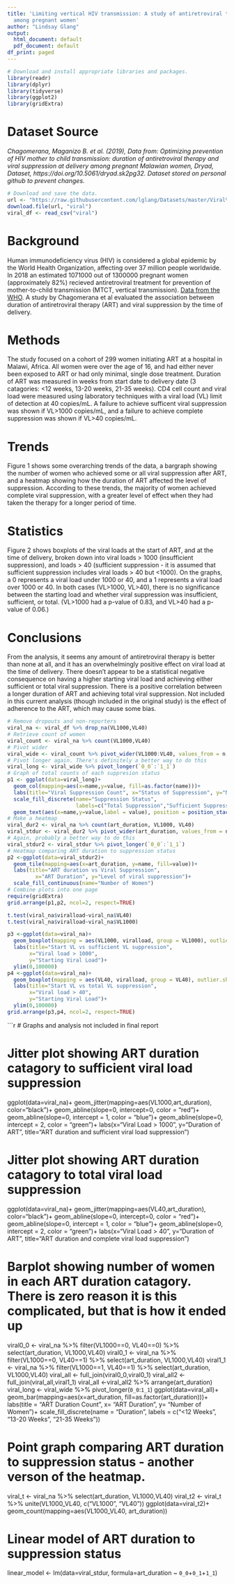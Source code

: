 ```yaml
---
title: 'Limiting vertical HIV transmission: A study of antiretroviral therapy duration
  among pregnant women'
author: "Lindsay Glang"
output:
  html_document: default
  pdf_document: default
df_print: paged
---
```

```r
# Download and install appropriate libraries and packages.
library(readr)
library(dplyr)
library(tidyverse)
library(ggplot2)
library(gridExtra)
```
# Dataset Source

*Chagomerana, Maganizo B. et al. (2019), Data from: Optimizing prevention of HIV mother to child transmission: duration of antiretroviral therapy and viral suppression at delivery among pregnant Malawian women, Dryad, Dataset, https://doi.org/10.5061/dryad.sk2pg32. Dataset stored on personal github to prevent changes.*

```r
# Download and save the data.
url <- "https://raw.githubusercontent.com/lglang/Datasets/master/Viral%20suppression.csv"
download.file(url, "viral")
viral_df <- read_csv("viral")
```
# Background
Human immunodeficiency virus (HIV) is considered a global epidemic by the World Health Organization, affecting over 37 million people worldwide. In 2018 an estimated 1071000 out of 1300000 pregnant women (approximately 82%) recieved antiretroviral treatment for prevention of mother-to-child transmission (MTCT, vertical transmission). [Data from the WHO](https://www.who.int/data/gho/data/indicators/indicator-details/GHO/estimated-percentage-of-pregnant-women-living-with-hiv-who-received-antiretrovirals-for-preventing-mother-to-child-transmission). A study by Chagomerana et al evaluated the association between duration of antiretroviral therapy (ART) and viral suppression by the time of delivery.

# Methods
The study focused on a cohort of 299 women initiating ART at a hospital in Malawi, Africa. All women were over the age of 16, and had either never been exposed to ART or had only minimal, single dose treatment. Duration of ART was measured in weeks from start date to delivery date (3 catagories: <12 weeks, 13-20 weeks, 21-35 weeks). CD4 cell count and viral load were measured using laboratory techniques with a viral load (VL) limit of detection at 40 copies/mL. A failure to achieve sufficent viral suppression was shown if VL>1000 copies/mL, and a failure to achieve complete suppression was shown if VL>40 copies/mL. 

# Trends
Figure 1  shows some overarching trends of the data, a bargraph showing the number of women who achieved some or all viral suppression after ART, and a heatmap showing how the duration of ART affected the level of suppression. According to these trends, the majority of women achieved complete viral suppression, with a greater level of effect when they had taken the therapy for a longer period of time. 

# Statistics
Figure 2 shows boxplots of the viral loads at the start of ART, and at the time of delivery, broken down into viral loads > 1000 (insufficient suppression), and loads > 40 (sufficient suppression - it is assumed that sufficient suppression includes viral loads > 40 but <1000). On the graphs, a 0 represents a viral load under 1000 or 40, and a 1 represents a viral load over 1000 or 40. In both cases (VL>1000, VL>40), there is no significance between the starting load and whether viral suppression was insufficient, sufficient, or total. (VL>1000 had a p-value of 0.83, and VL>40 had a p-value of 0.06.)

# Conclusions
From the analysis, it seems any amount of antiretroviral therapy is better than none at all, and it has an overwhelmingly positive effect on viral load at the time of delivery. There doesn't appear to be a statistical negative consequence on having a higher starting viral load and achieving either sufficient or total viral suppression. There is a positive correlation between a longer duration of ART and achieving total viral suppression. Not included in this current analysis (though included in the original study) is the effect of adherence to the ART, which may cause some bias. 

```r
# Remove dropouts and non-reporters 
viral_na <- viral_df %>% drop_na(VL1000,VL40) 
# Retrieve count of women
viral_count <- viral_na %>% count(VL1000,VL40)
# Pivot wider
viral_wide <- viral_count %>% pivot_wider(VL1000:VL40, values_from = n, names_from=(VL1000:VL40))
# Pivot longer again. There's definitely a better way to do this
viral_long <- viral_wide %>% pivot_longer(`0_0`:`1_1`)
# Graph of total counts of each suppresion status
p1 <- ggplot(data=viral_long)+
  geom_col(mapping=aes(x=name,y=value, fill=as.factor(name)))+
  labs(title="Viral Suppression Count", x="Status of Suppression", y="Number of Women")+
  scale_fill_discrete(name="Suppression Status", 
                      labels=c("Total Suppression","Sufficient Suppression","Insufficient Suppression"))+
  geom_text(aes(x=name,y=value,label = value), position = position_stack(vjust = 0.5))
# Make a heatmap
viral_dur2 <- viral_na %>% count(art_duration, VL1000, VL40) 
viral_stdur <- viral_dur2 %>% pivot_wider(art_duration, values_from = n, names_from = VL1000:VL40)
# Again, probably a better way to do this
viral_stdur2 <- viral_stdur %>% pivot_longer(`0_0`:`1_1`)
# Heatmap comparing ART duration to suppression status
p2 <-ggplot(data=viral_stdur2)+
  geom_tile(mapping=aes(x=art_duration, y=name, fill=value))+
  labs(title="ART duration vs Viral Suppression",
         x="ART Duration", y="Level of viral suppression")+
  scale_fill_continuous(name="Number of Women")
# Combine plots into one page
require(gridExtra)
grid.arrange(p1,p2, ncol=2, respect=TRUE)
```  

```r
t.test(viral_na$viralload~viral_na$VL40)
t.test(viral_na$viralload~viral_na$VL1000)
```

```r

p3 <-ggplot(data=viral_na)+
  geom_boxplot(mapping = aes(VL1000, viralload, group = VL1000), outlier.shape=NA)+
  labs(title="Start VL vs sufficient VL suppression",
       x="Viral load > 1000",
       y="Starting Viral Load")+
  ylim(0,100000)
p4 <-ggplot(data=viral_na)+
  geom_boxplot(mapping = aes(VL40, viralload, group = VL40), outlier.shape=NA)+
  labs(title="Start VL vs total VL suppression",
       x="Viral load > 40",
       y="Starting Viral Load")+
  ylim(0,100000)
grid.arrange(p3,p4, ncol=2, respect=TRUE)
```
```r
# Graphs and analysis not included in final report

# Jitter plot showing ART duration catagory to sufficient viral load suppression
ggplot(data=viral_na)+
  geom_jitter(mapping=aes(VL1000,art_duration), color="black")+
  geom_abline(slope=0, intercept=0, color = "red")+
  geom_abline(slope=0, intercept = 1, color = "blue")+
  geom_abline(slope=0, intercept = 2, color = "green")+
  labs(x="Viral Load > 1000",
       y="Duration of ART",
       title="ART duration and sufficient viral load suppression")

# Jitter plot showing ART duration catagory to total viral load suppression
ggplot(data=viral_na)+
  geom_jitter(mapping=aes(VL40,art_duration), color="black")+
  geom_abline(slope=0, intercept=0, color = "red")+
  geom_abline(slope=0, intercept = 1, color = "blue")+
  geom_abline(slope=0, intercept = 2, color = "green")+
  labs(x="Viral Load > 40",
       y="Duration of ART",
       title="ART duration and complete viral load suppression")

# Barplot showing number of women in each ART duration catagory. There is zero reason it is this complicated, but that is how it ended up
viral0_0 <- viral_na %>% filter(VL1000==0, VL40==0) %>% select(art_duration, VL1000,VL40)
viral0_1 <- viral_na %>% filter(VL1000==0, VL40==1) %>% select(art_duration, VL1000,VL40)
viral1_1 <- viral_na %>% filter(VL1000==1, VL40==1) %>% select(art_duration, VL1000,VL40)
viral_all <- full_join(viral0_0,viral0_1)
viral_all2 <- full_join(viral_all,viral1_1) 
viral_all <-viral_all2 %>% arrange(art_duration)
viral_long <- viral_wide %>% pivot_longer(`0_0`:`1_1`)
ggplot(data=viral_all)+
  geom_bar(mapping=aes(x=art_duration, fill=as.factor(art_duration)))+
  labs(title = "ART Duration Count", x= "ART Duration", y= "Number of Women")+
  scale_fill_discrete(name = "Duration", labels = c("<12 Weeks", "13-20 Weeks", "21-35 Weeks"))

# Point graph comparing ART duration to suppression status - another verson of the heatmap.
viral_t <- viral_na %>% select(art_duration, VL1000,VL40)
viral_t2 <- viral_t %>% unite(VL1000_VL40, c("VL1000", "VL40"))
ggplot(data=viral_t2)+
  geom_count(mapping=aes(VL1000_VL40, art_duration))

# Linear model of ART duration to suppression status
linear_model <- lm(data=viral_stdur, formula=art_duration ~ `0_0`+`0_1`+`1_1`)